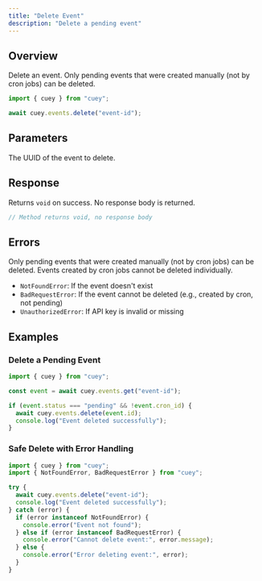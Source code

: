 ```yaml
---
title: "Delete Event"
description: "Delete a pending event"
---
```


## Overview

Delete an event. Only pending events that were created manually (not by cron jobs) can be deleted.

<RequestExample>

```typescript Delete event
import { cuey } from "cuey";

await cuey.events.delete("event-id");
```

</RequestExample>

## Parameters

<ParamField path="id" type="string" required>
  The UUID of the event to delete.
</ParamField>

## Response

Returns `void` on success. No response body is returned.

<ResponseExample>

```typescript Success
// Method returns void, no response body
```

</ResponseExample>

## Errors

<Warning>
Only pending events that were created manually (not by cron jobs) can be deleted. Events created by cron jobs cannot be deleted individually.
</Warning>

- `NotFoundError`: If the event doesn't exist
- `BadRequestError`: If the event cannot be deleted (e.g., created by cron, not pending)
- `UnauthorizedError`: If API key is invalid or missing

## Examples

### Delete a Pending Event

```typescript
import { cuey } from "cuey";

const event = await cuey.events.get("event-id");

if (event.status === "pending" && !event.cron_id) {
  await cuey.events.delete(event.id);
  console.log("Event deleted successfully");
}
```

### Safe Delete with Error Handling

```typescript
import { cuey } from "cuey";
import { NotFoundError, BadRequestError } from "cuey";

try {
  await cuey.events.delete("event-id");
  console.log("Event deleted successfully");
} catch (error) {
  if (error instanceof NotFoundError) {
    console.error("Event not found");
  } else if (error instanceof BadRequestError) {
    console.error("Cannot delete event:", error.message);
  } else {
    console.error("Error deleting event:", error);
  }
}
```


